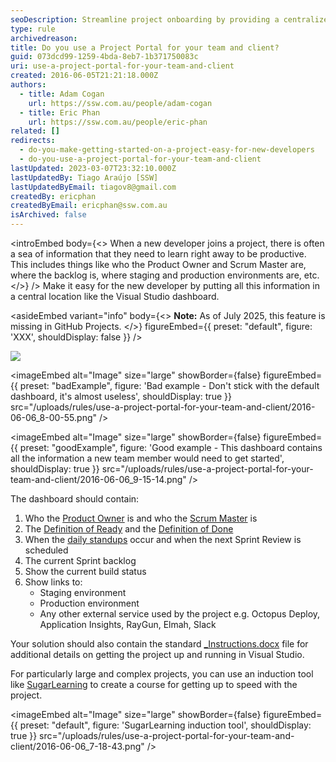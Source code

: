 ```yaml
---
seoDescription: Streamline project onboarding by providing a centralized portal for your team and clients, featuring essential information, tools, and links to ensure new developers get started quickly.
type: rule
archivedreason:
title: Do you use a Project Portal for your team and client?
guid: 073dcd99-1259-4bda-8eb7-1b371750083c
uri: use-a-project-portal-for-your-team-and-client
created: 2016-06-05T21:21:18.000Z
authors:
  - title: Adam Cogan
    url: https://ssw.com.au/people/adam-cogan
  - title: Eric Phan
    url: https://ssw.com.au/people/eric-phan
related: []
redirects:
  - do-you-make-getting-started-on-a-project-easy-for-new-developers
  - do-you-use-a-project-portal-for-your-team-and-client
lastUpdated: 2023-03-07T23:32:10.000Z
lastUpdatedBy: Tiago Araújo [SSW]
lastUpdatedByEmail: tiagov8@gmail.com
createdBy: ericphan
createdByEmail: ericphan@ssw.com.au
isArchived: false
---
```


<introEmbed
  body={<>
When a new developer joins a project, there is often a sea of information that they need to learn right away to be productive. This includes things like who the Product Owner and Scrum Master are, where the backlog is, where staging and production environments are, etc.
  </>}
/>
Make it easy for the new developer by putting all this information in a central location like the Visual Studio dashboard.

<asideEmbed
  variant="info"
  body={<>
    **Note:** As of July 2025, this feature is missing in GitHub Projects.
  </>}
  figureEmbed={{
    preset: "default",
    figure: 'XXX',
    shouldDisplay: false
  }}
/>

![](/uploads/rules/use-a-project-portal-for-your-team-and-client/plaindashboard.png)

<imageEmbed
  alt="Image"
  size="large"
  showBorder={false}
  figureEmbed={{
    preset: "badExample",
    figure: 'Bad example - Don\'t stick with the default dashboard, it\'s almost useless',
    shouldDisplay: true
  }}
  src="/uploads/rules/use-a-project-portal-for-your-team-and-client/2016-06-06_8-00-55.png"
/>

<imageEmbed
  alt="Image"
  size="large"
  showBorder={false}
  figureEmbed={{
    preset: "goodExample",
    figure: 'Good example - This dashboard contains all the information a new team member would need to get started',
    shouldDisplay: true
  }}
  src="/uploads/rules/use-a-project-portal-for-your-team-and-client/2016-06-06_9-15-14.png"
/>

The dashboard should contain:

1. Who the [Product Owner](/do-you-know-the-how-to-be-a-good-product-owner) is and who the [Scrum Master](/the-team-do-you-help-your-scrum-master-not-scrummaster-protect-and-serve-the-team) is
2. The [Definition of Ready](/have-a-definition-of-ready) and the [Definition of Done](/definition-of-done)
3. When the [daily standups](/methodology-do-you-do-daily-scrums-aka-stand-up-meetings) occur and when the next Sprint Review is scheduled
4. The current Sprint backlog
5. Show the current build status
6. Show links to:
   * Staging environment
   * Production environment
   * Any other external service used by the project e.g. Octopus Deploy, Application Insights, RayGun, Elmah, Slack

Your solution should also contain the standard [\_Instructions.docx](/do-you-make-instructions-at-the-beginning-of-a-project-and-improve-them-gradually) file for additional details on getting the project up and running in Visual Studio.

For particularly large and complex projects, you can use an induction tool like [SugarLearning](https://www.sugarlearning.com/) to create a course for getting up to speed with the project.


<imageEmbed
  alt="Image"
  size="large"
  showBorder={false}
  figureEmbed={{
    preset: "default",
    figure: 'SugarLearning induction tool',
    shouldDisplay: true
  }}
  src="/uploads/rules/use-a-project-portal-for-your-team-and-client/2016-06-06_7-18-43.png"
/>

